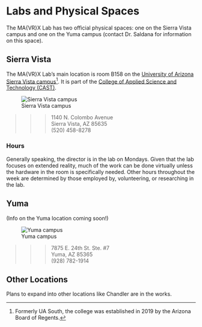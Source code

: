 # Labs and Physical Spaces {#spaces}

The MA{VR}X Lab has two official physical spaces: one on the Sierra Vista campus and one on the Yuma campus (contact Dr. Saldana for information on this space).

## Sierra Vista

The MA{VR}X Lab's main location is room B158 on the [University of Arizona Sierra Vista campus](https://azcast.arizona.edu/about)^[Formerly UA South, the college was established in 2019 by the Arizona Board of Regents.]. It is part of the [College of Applied Science and Technology (CAST)](https://azcast.arizona.edu/locations). 


![Sierra Vista campus](images/azcast_building.jpg)


>>>1140 N. Colombo Avenue  
Sierra Vista, AZ 85635  
(520) 458-8278

### Hours

Generally speaking, the director is in the lab on Mondays. Given that the lab focuses on extended reality, much of the work can be done virtually unless the hardware in the room is specifically needed. Other hours throughout the week are determined by those employed by, volunteering, or researching in the lab.


## Yuma

(Info on the Yuma location coming soon!)

![Yuma campus](images/yuma_building.jpeg)


>>>7875 E. 24th St. Ste. #7  
Yuma, AZ 85365  
(928) 782-1914

## Other Locations

Plans to expand into other locations like Chandler are in the works.